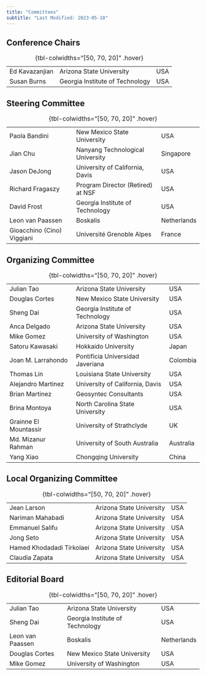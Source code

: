 ```yaml
---
title: "Committees"
subtitle: "Last Modified: 2023-05-18"
---
```


## Conference Chairs

|                |                                 |         |
|----------------|---------------------------------|---------|
| Ed Kavazanjian | Arizona State University        | USA     |
| Susan Burns    | Georgia Institute of Technology | USA     |

: {tbl-colwidths="[50, 70, 20]" .hover}

## Steering Committee

|                            |                                   |             |
|----------------------------|-----------------------------------|-------------|
| Paola Bandini              | New Mexico State University       | USA         |
| Jian Chu                   | Nanyang Technological University  | Singapore   |
| Jason DeJong               | University of California, Davis   | USA         |
| Richard Fragaszy           | Program Director (Retired) at NSF | USA         |
| David Frost                | Georgia Institute of Technology   | USA         |
| Leon van Paassen           | Boskalis                          | Netherlands |
| Gioacchino (Cino) Viggiani | Université Grenoble Alpes         | France      |

: {tbl-colwidths="[50, 70, 20]" .hover}

## Organizing Committee 

|                       |                                  |           |
|-----------------------|----------------------------------|-----------|
| Julian Tao            | Arizona State University         | USA       |
| Douglas Cortes        | New Mexico State University      | USA       |
| Sheng Dai             | Georgia Institute of Technology  | USA       |
| Anca Delgado          | Arizona State University         | USA       |
| Mike Gomez            | University of Washington         | USA       |
| Satoru Kawasaki       | Hokkaido University              | Japan     |
| Joan M. Larrahondo    | Pontificia Universidad Javeriana | Colombia  |
| Thomas Lin            | Louisiana State University       | USA       |
| Alejandro Martinez    | University of California, Davis  | USA       |
| Brian Martinez        | Geosyntec Consultants            | USA       |
| Brina Montoya         | North Carolina State University  | USA       |
| Grainne El Mountassir | University of Strathclyde        | UK        |
| Md. Mizanur Rahman    | University of South Australia    | Australia |
| Yang Xiao             | Chongqing University             | China     |

: {tbl-colwidths="[50, 70, 20]" .hover}

## Local Organizing Committee

|                           |                          |     |
|---------------------------|--------------------------|-----|
| Jean Larson               | Arizona State University | USA |
| Nariman Mahabadi          | Arizona State University | USA |
| Emmanuel Salifu           | Arizona State University | USA |
| Jong Seto                 | Arizona State University | USA |
| Hamed Khodadadi Tirkolaei | Arizona State University | USA |
| Claudia Zapata            | Arizona State University | USA |

: {tbl-colwidths="[50, 70, 20]" .hover}

## Editorial Board

|                  |                                 |             |
|------------------|---------------------------------|-------------|
| Julian Tao       | Arizona State University        | USA         |
| Sheng Dai        | Georgia Institute of Technology | USA         |
| Leon van Paassen | Boskalis                        | Netherlands |
| Douglas Cortes   | New Mexico State University     | USA         |
| Mike Gomez       | University of Washington        | USA         |

: {tbl-colwidths="[50, 70, 20]" .hover}
